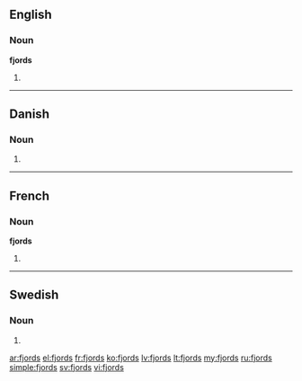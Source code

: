 ==English==

===Noun===
'''fjords'''

# {{plural of|fjord}}

----

==Danish==

===Noun===
{{head|da|noun form|g=c}}

# {{form of|genitive singular indefinite|fjord|lang=da}}

----

==French==

===Noun===
'''fjords''' {{m}}

# {{plural of|fjord|lang=fr}}

----

==Swedish==

===Noun===
{{head|sv|noun form}}

# {{sv-noun-form-indef-gen|fjord}}

[[ar:fjords]]
[[el:fjords]]
[[fr:fjords]]
[[ko:fjords]]
[[lv:fjords]]
[[lt:fjords]]
[[my:fjords]]
[[ru:fjords]]
[[simple:fjords]]
[[sv:fjords]]
[[vi:fjords]]